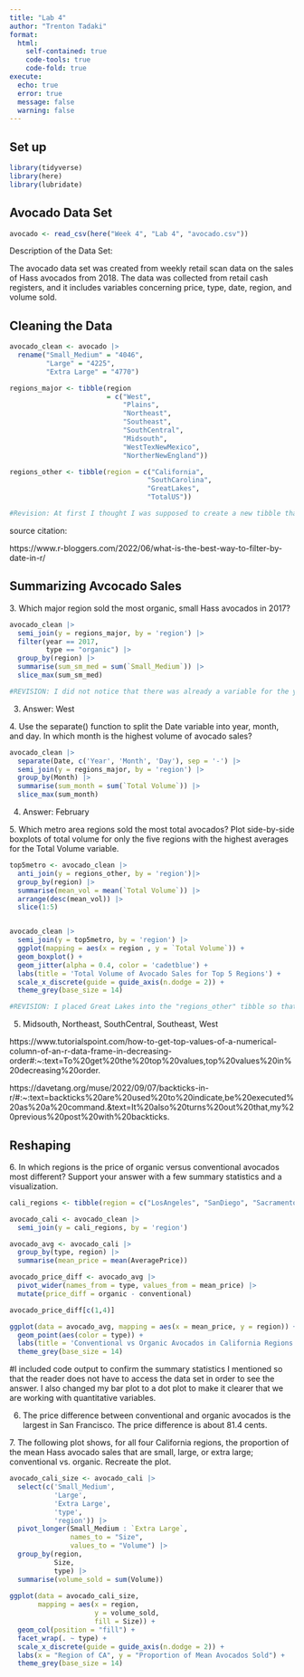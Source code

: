 ```yaml
---
title: "Lab 4"
author: "Trenton Tadaki"
format:
  html: 
    self-contained: true
    code-tools: true
    code-fold: true
execute: 
  echo: true
  error: true
  message: false
  warning: false
---
```


## Set up

```r
library(tidyverse)
library(here)
library(lubridate)
```

## Avocado Data Set

```r
avocado <- read_csv(here("Week 4", "Lab 4", "avocado.csv"))
```

Description of the Data Set:

The avocado data set was created from weekly retail scan data on the sales of Hass avocados from 2018. The data was collected from retail cash registers, and it includes variables concerning price, type, date, region, and volume sold.

## Cleaning the Data

```r
avocado_clean <- avocado |>
  rename("Small_Medium" = "4046", 
         "Large" = "4225",
         "Extra Large" = "4770")

regions_major <- tibble(region 
                        = c("West",
                            "Plains", 
                            "Northeast",
                            "Southeast",
                            "SouthCentral",
                            "Midsouth",
                            "WestTexNewMexico",
                            "NortherNewEngland"))

regions_other <- tibble(region = c("California",
                                  "SouthCarolina",
                                  "GreatLakes",
                                  "TotalUS"))

#Revision: At first I thought I was supposed to create a new tibble that included all of the regions that I did not want to include, but now I think that I only need to include the regions that I had not included previously into "regions_major". This is because I can use a join function on the already joined dataframe to adjust for the removed major regions.
```

source citation:

https://www.r-bloggers.com/2022/06/what-is-the-best-way-to-filter-by-date-in-r/

## Summarizing Avcocado Sales

3\. Which major region sold the most organic, small Hass avocados in 2017?

```r
avocado_clean |>
  semi_join(y = regions_major, by = 'region') |>
  filter(year == 2017,
         type == "organic") |>
  group_by(region) |>
  summarise(sum_sm_med = sum(`Small_Medium`)) |>
  slice_max(sum_sm_med)

#REVISION: I did not notice that there was already a variable for the year, so I replaced the function I had with a filter  so that only avocados produced in 2017 were in my data frame.
```

3.  Answer: West

4\. Use the separate() function to split the Date variable into year, month, and day. In which month is the highest volume of avocado sales?

```r
avocado_clean |>
  separate(Date, c('Year', 'Month', 'Day'), sep = '-') |>
  semi_join(y = regions_major, by = 'region') |>
  group_by(Month) |>
  summarise(sum_month = sum(`Total Volume`)) |>
  slice_max(sum_month)
```

4.  Answer: February

5\. Which metro area regions sold the most total avocados? Plot side-by-side boxplots of total volume for only the five regions with the highest averages for the Total Volume variable.

```r
top5metro <- avocado_clean |>
  anti_join(y = regions_other, by = 'region')|>
  group_by(region) |>
  summarise(mean_vol = mean(`Total Volume`)) |>
  arrange(desc(mean_vol)) |>
  slice(1:5)


avocado_clean |>
  semi_join(y = top5metro, by = 'region') |>
  ggplot(mapping = aes(x = region , y = `Total Volume`)) +
  geom_boxplot() +
  geom_jitter(alpha = 0.4, color = 'cadetblue') +
  labs(title = 'Total Volume of Avocado Sales for Top 5 Regions') +
  scale_x_discrete(guide = guide_axis(n.dodge = 2)) +
  theme_grey(base_size = 14)

#REVISION: I placed Great Lakes into the "regions_other" tibble so that I could remove them using an anti-join when I want exclusively the metro regions. Additionally, I now use a slice function to extract the top 5 rows of the data set after I sort the dataframe by mean volume. Thus, I have the top 5 metro regions to graph, which I filter out everything not in the data frame using a semi_join.

```

5.  Midsouth, Northeast, SouthCentral, Southeast, West

https://www.tutorialspoint.com/how-to-get-top-values-of-a-numerical-column-of-an-r-data-frame-in-decreasing-order#:\~:text=To%20get%20the%20top%20values,top%20values%20in%20decreasing%20order.

https://davetang.org/muse/2022/09/07/backticks-in-r/#:\~:text=backticks%20are%20used%20to%20indicate,be%20executed%20as%20a%20command.&text=It%20also%20turns%20out%20that,my%20previous%20post%20with%20backticks.

## Reshaping

6\. In which regions is the price of organic versus conventional avocados most different? Support your answer with a few summary statistics and a visualization.

```r

cali_regions <- tibble(region = c("LosAngeles", "SanDiego", "Sacramento", "SanFrancisco"))

avocado_cali <- avocado_clean |>
  semi_join(y = cali_regions, by = 'region')

avocado_avg <- avocado_cali |>
  group_by(type, region) |>
  summarise(mean_price = mean(AveragePrice)) 

avocado_price_diff <- avocado_avg |>
  pivot_wider(names_from = type, values_from = mean_price) |>
  mutate(price_diff = organic - conventional)

avocado_price_diff[c(1,4)]

ggplot(data = avocado_avg, mapping = aes(x = mean_price, y = region)) +
  geom_point(aes(color = type)) +
  labs(title = 'Conventional vs Organic Avocados in California Regions', x = 'Average USD price per Avocado') +
  theme_grey(base_size = 14)

```

#I included code output to confirm the summary statistics I mentioned so that the reader does not have to access the data set in order to see the answer. I also changed my bar plot to a dot plot to make it clearer that we are working with quantitative variables.

6.  The price difference between conventional and organic avocados is the largest in San Francisco. The price difference is about 81.4 cents.

7\. The following plot shows, for all four California regions, the proportion of the mean Hass avocado sales that are small, large, or extra large; conventional vs. organic. Recreate the plot.

```r


avocado_cali_size <- avocado_cali |>
  select(c('Small_Medium',
           'Large', 
           'Extra Large', 
           'type', 
           'region')) |>
  pivot_longer(Small_Medium : `Extra Large`,
               names_to = "Size",
               values_to = "Volume") |>
  group_by(region, 
           Size,
           type) |>
  summarise(volume_sold = sum(Volume)) 
  
ggplot(data = avocado_cali_size, 
       mapping = aes(x = region,
                     y = volume_sold,
                     fill = Size)) +
  geom_col(position = "fill") +
  facet_wrap(. ~ type) +
  scale_x_discrete(guide = guide_axis(n.dodge = 2)) +
  labs(x = "Region of CA", y = "Proportion of Mean Avocados Sold") +
  theme_grey(base_size = 14)
```
